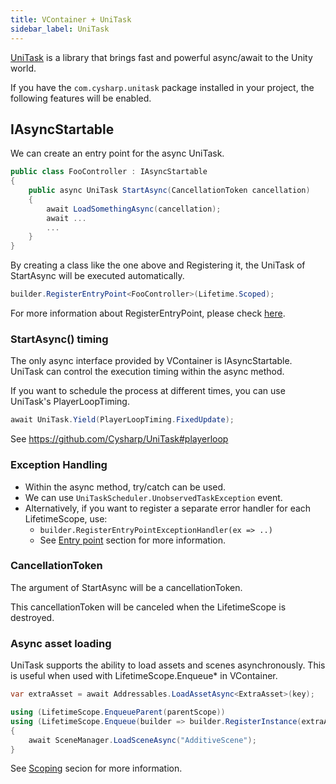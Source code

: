 ```yaml
---
title: VContainer + UniTask
sidebar_label: UniTask
---
```


[UniTask](https://github.com/Cysharp/UniTask) is a library that brings fast and powerful async/await to the Unity world.

If you have the `com.cysharp.unitask` package installed in your project, the following features will be enabled.

## IAsyncStartable

We can create an entry point for the async UniTask.

```csharp
public class FooController : IAsyncStartable
{
    public async UniTask StartAsync(CancellationToken cancellation)
    {
        await LoadSomethingAsync(cancellation);
        await ...
        ...
    }
}
```

By creating a class like the one above and Registering it, the UniTask of StartAsync will be executed automatically.

```csharp
builder.RegisterEntryPoint<FooController>(Lifetime.Scoped);
```

For more information about RegisterEntryPoint, please check [here](../integrations/entrypoint).

### StartAsync() timing

The only async interface provided by VContainer is IAsyncStartable.
UniTask can control the execution timing within the async method.

If you want to schedule the process at different times, you can use UniTask's PlayerLoopTiming.

```csharp
await UniTask.Yield(PlayerLoopTiming.FixedUpdate);
```

See https://github.com/Cysharp/UniTask#playerloop

### Exception Handling

- Within the async method, try/catch can be used.
- We can use `UniTaskScheduler.UnobservedTaskException` event.
- Alternatively, if you want to register a separate error handler for each LifetimeScope, use:
  - `builder.RegisterEntryPointExceptionHandler(ex => ..)`
  - See [Entry point](./entrypoint) section for more information.

### CancellationToken

The argument of StartAsync will be a cancellationToken.

This cancellationToken will be canceled when the LifetimeScope is destroyed.

### Async asset loading

UniTask supports the ability to load assets and scenes asynchronously.
This is useful when used with LifetimeScope.Enqueue* in VContainer.

```csharp
var extraAsset = await Addressables.LoadAssetAsync<ExtraAsset>(key);

using (LifetimeScope.EnqueueParent(parentScope))
using (LifetimeScope.Enqueue(builder => builder.RegisterInstance(extraAsset))
{
    await SceneManager.LoadSceneAsync("AdditiveScene");
}
```

See [Scoping](../scoping/generate-child-via-scene) secion for more information.

